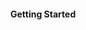


<Row className="getting-started">
<Column colMd={4} colLg={4} noGutterSm>

#### Getting Started

</Column>

<Column colMd={3} colLg={4} noGutterSm>
    <ResourceCard
      className={'card'}
      title="Fundamentals"
      actionIcon="arrowRight"
      aspectRatio="2:1"
      href="/fundamentals"
      dark />
</Column>
<Column colMd={3} colLg={4} noGutterSm>
    <ResourceCard
      className={'card'}
      title="Ethics"
      actionIcon="arrowRight"
      aspectRatio="2:1"
      href="/ethics/overview"
      dark />
</Column>
<Column colMd={3} colLg={4} noGutterSm>
    <ResourceCard
      className={'card'}
      title="Basics"
      actionIcon="arrowRight"
      aspectRatio="2:1"
      href="/basics/overview"
      dark />
</Column>
<Column colMd={3} colLg={4} noGutterSm>
    <ResourceCard
      className={'card'}
      title="EDT+AI"
      actionIcon="arrowRight"
      aspectRatio="2:1"
      href="/edt-ai"
      dark />
</Column>
<Column colMd={3} colLg={4} noGutterSm>
    <ResourceCard
      className={'card'}
      title="Resources"
      actionIcon="arrowRight"
      aspectRatio="2:1"
      href="/resources"
      dark />
</Column>
</Row>
